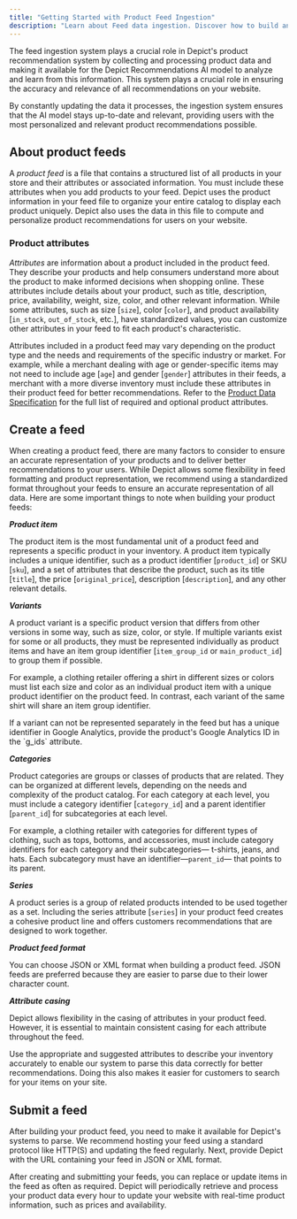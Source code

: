 ```yaml
---
title: "Getting Started with Product Feed Ingestion"
description: "Learn about Feed data ingestion. Discover how to build and submit your product feeds to Depict."
---
```


The feed ingestion system plays a crucial role in Depict's product recommendation system by collecting and processing product data and making it available for the Depict Recommendations AI model to analyze and learn from this information. This system plays a crucial role in ensuring the accuracy and relevance of all recommendations on your website.

By constantly updating the data it processes, the ingestion system ensures that the AI model stays up-to-date and relevant, providing users with the most personalized and relevant product recommendations possible.

## About product feeds

A _product feed_ is a file that contains a structured list of all products in your store and their attributes or associated information. You must include these attributes when you add products to your feed. Depict uses the product information in your feed file to organize your entire catalog to display each product uniquely. Depict also uses the data in this file to compute and personalize product recommendations for users on your website.

### Product attributes

_Attributes_ are information about a product included in the product feed. They describe your products and help consumers understand more about the product to make informed decisions when shopping online. These attributes include details about your product, such as title, description, price, availability, weight, size, color, and other relevant information. While some attributes, such as size [`size`], color [`color`], and product availability [`in_stock`, `out_of_stock`, etc.], have standardized values, you can customize other attributes in your feed to fit each product's characteristic.

Attributes included in a product feed may vary depending on the product type and the needs and requirements of the specific industry or market. For example, while a merchant dealing with age or gender-specific items may not need to include age [`age`] and gender [`gender`] attributes in their feeds, a merchant with a more diverse inventory must include these attributes in their product feed for better recommendations. Refer to the [Product Data Specification](/product-data-specifications) for the full list of required and optional product attributes.

## Create a feed

When creating a product feed, there are many factors to consider to ensure an accurate representation of your products and to deliver better recommendations to your users. While Depict allows some flexibility in feed formatting and product representation, we recommend using a standardized format throughout your feeds to ensure an accurate representation of all data. Here are some important things to note when building your product feeds:

_**Product item**_

The product item is the most fundamental unit of a product feed and represents a specific product in your inventory. A product item typically includes a unique identifier, such as a product identifier [`product_id`] or SKU [`sku`], and a set of attributes that describe the product, such as its title [`title`], the price [`original_price`], description [`description`], and any other relevant details.

_**Variants**_ 

A product variant is a specific product version that differs from other versions in some way, such as size, color, or style. If multiple variants exist for some or all products, they must be represented individually as product items and have an item group identifier [`item_group_id` or `main_product_id`] to group them if possible.

For example, a clothing retailer offering a shirt in different sizes or colors must list each size and color as an individual product item with a unique product identifier on the product feed. In contrast, each variant of the same shirt will share an item group identifier.

<Note>
If a variant can not be represented separately in the feed but has a unique identifier in Google Analytics, provide the product's Google Analytics ID in the `g_ids` attribute.
</Note>

_**Categories**_ 

Product categories are groups or classes of products that are related. They can be organized at different levels, depending on the needs and complexity of the product catalog. For each category at each level, you must include a category identifier [`category_id`] and a parent identifier [`parent_id`] for subcategories at each level.

For example, a clothing retailer with categories for different types of clothing, such as tops, bottoms, and accessories, must include category identifiers for each category and their subcategories— t-shirts, jeans, and hats. Each subcategory must have an identifier—`parent_id`— that points to its parent.

_**Series**_

A product series is a group of related products intended to be used together as a set. Including the series attribute [`series`] in your product feed creates a cohesive product line and offers customers recommendations that are designed to work together.

_**Product feed format**_

You can choose JSON or XML format when building a product feed. JSON feeds are preferred because they are easier to parse due to their lower character count.

_**Attribute casing**_

Depict allows flexibility in the casing of attributes in your product feed. However, it is essential to maintain consistent casing for each attribute throughout the feed.

Use the appropriate and suggested attributes to describe your inventory accurately to enable our system to parse this data correctly for better recommendations. Doing this also makes it easier for customers to search for your items on your site.

## Submit a feed

After building your product feed, you need to make it available for Depict's systems to parse. We recommend hosting your feed using a standard protocol like HTTP(S) and updating the feed regularly. Next, provide Depict with the URL containing your feed in JSON or XML format.

After creating and submitting your feeds, you can replace or update items in the feed as often as required. Depict will periodically retrieve and process your product data every hour to update your website with real-time product information, such as prices and availability.